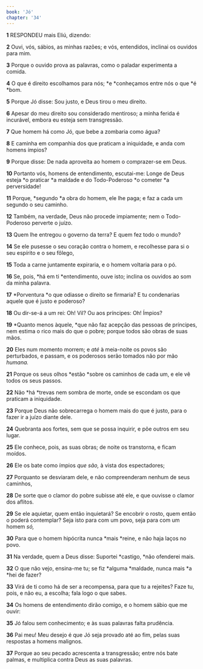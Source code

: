 ```yaml
---
book: 'Jó'
chapter: '34'
---
```


**1** RESPONDEU mais Eliú, dizendo:

**2** Ouvi, vós, sábios, as minhas razões; e vós, entendidos, inclinai os ouvidos para mim.

**3** Porque o ouvido prova as palavras, como o paladar experimenta a comida.

**4** O que é direito escolhamos para nós; *e *conheçamos entre nós o que *é *bom.

**5** Porque Jó disse: Sou justo, e Deus tirou o meu direito.

**6** Apesar do meu direito sou considerado mentiroso; a minha ferida é incurável, embora eu esteja sem transgressão.

**7** Que homem há como Jó, que bebe a zombaria como água?

**8** E caminha em companhia dos que praticam a iniquidade, e anda com homens ímpios?

**9** Porque disse: De nada aproveita ao homem o comprazer-se em Deus.

**10** Portanto vós, homens de entendimento, escutai-me: Longe de Deus esteja *o praticar *a maldade e do Todo-Poderoso *o cometer *a perversidade!

**11** Porque, *segundo *a obra do homem, ele lhe paga; e faz a cada um segundo o seu caminho.

**12** Também, na verdade, Deus não procede impiamente; nem o Todo-Poderoso perverte o juízo.

**13** Quem lhe entregou o governo da terra? E quem fez todo o mundo?

**14** Se ele pusesse o seu coração contra o homem, e recolhesse para si o seu espírito e o seu fôlego,

**15** Toda a carne juntamente expiraria, e o homem voltaria para o pó.

**16** Se, pois, *há em ti *entendimento, ouve isto; inclina os ouvidos ao som da minha palavra.

**17** *Porventura *o que odiasse o direito se firmaria? E tu condenarias aquele que é justo e poderoso?

**18** Ou dir-se-á a um rei: Oh! Vil? Ou aos príncipes: Oh! Ímpios?

**19** *Quanto menos àquele, *que não faz acepção das pessoas de príncipes, nem estima o rico mais do que o pobre; porque todos são obras de suas mãos.

**20** Eles num momento morrem; e _até_ à meia-noite os povos são perturbados, e passam, e os poderosos serão tomados não por mão _humana._

**21** Porque os seus olhos *estão *sobre os caminhos de cada um, e ele vê todos os seus passos.

**22** Não *há *trevas nem sombra de morte, onde se escondam os que praticam a iniquidade.

**23** Porque Deus não sobrecarrega o homem mais do que é justo, para o fazer ir a juízo diante dele.

**24** Quebranta aos fortes, sem que se possa inquirir, e põe outros em seu lugar.

**25** Ele conhece, pois, as suas obras; de noite os transtorna, e ficam moídos.

**26** Ele os bate como ímpios _que são,_ à vista dos espectadores;

**27** Porquanto se desviaram dele, e não compreenderam nenhum de seus caminhos,

**28** De sorte que o clamor do pobre subisse até ele, e que ouvisse o clamor dos aflitos.

**29** Se ele aquietar, quem então inquietará? Se encobrir o rosto, quem então o poderá contemplar? Seja isto para com um povo, seja para com um homem _só,_

**30** Para que o homem hipócrita nunca *mais *reine, e não haja laços no povo.

**31** Na verdade, quem a Deus disse: Suportei *castigo, *não ofenderei mais.

**32** O que não vejo, ensina-me tu; se fiz *alguma *maldade, nunca mais *a *hei de fazer?

**33** Virá de ti como há de ser a recompensa, para que tu a rejeites? Faze tu, pois, e não eu, a escolha; fala logo o que sabes.

**34** Os homens de entendimento dirão comigo, e o homem sábio que me ouvir:

**35** Jó falou sem conhecimento; e às suas palavras falta prudência.

**36** Pai meu! Meu desejo é que Jó seja provado até ao fim, pelas suas respostas a homens malignos.

**37** Porque ao seu pecado acrescenta a transgressão; entre nós bate palmas, e multiplica contra Deus as suas palavras.
